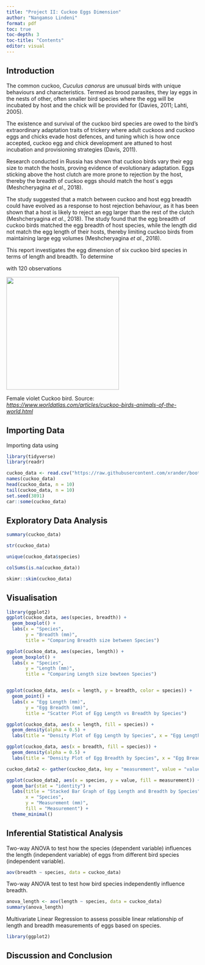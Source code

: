 ```yaml
---
title: "Project II: Cuckoo Eggs Dimension"
author: "Nangamso Lindeni"
format: pdf
toc: true
toc-depth: 3
toc-title: "Contents"
editor: visual
---
```


## Introduction 

The common cuckoo, *Cuculus canorus* are unusual birds with unique behaviours and characteristics. Termed as brood parasites, they lay eggs in the nests of other, often smaller bird species where the egg will be incubated by host and the chick will be provided for (Davies, 2011; Lahti, 2005).

The existence and survival of the cuckoo bird species are owed to the bird's extraordinary adaptation traits of trickery where adult cuckoos and cuckoo eggs and chicks evade host defences, and tuning which is how once accepted, cuckoo egg and chick development are attuned to host incubation and provisioning strategies (Davis, 2011).

Research conducted in Russia has shown that cuckoo birds vary their egg size to match the hosts, proving evidence of evolutionary adaptation. Eggs sticking above the host clutch are more prone to rejection by the host, thereby the breadth of cuckoo eggs should match the host´s eggs (Meshcheryagina *et al*., 2018).

The study suggested that a match between cuckoo and host egg breadth could have evolved as a response to host rejection behaviour, as it has been shown that a host is likely to reject an egg larger than the rest of the clutch (Meshcheryagina *et al*., 2018). The study found that the egg breadth of cuckoo birds matched the egg breadth of host species, while the length did not match the egg length of their hosts, thereby limiting cuckoo birds from maintaining large egg volumes (Meshcheryagina *et al*., 2018).

This report investigates the egg dimension of six cuckoo bird species in terms of length and breadth. To determine

with 120 observations

![](images/clipboard-895778257.png){fig-align="center" width="295"}

Female violet Cuckoo bird. Source: [*https://www.worldatlas.com/articles/cuckoo-birds-animals-of-the-world.html*](https://www.worldatlas.com/articles/cuckoo-birds-animals-of-the-world.html)

## Importing Data

Importing data using

```r
library(tidyverse)
library(readr)

cuckoo_data <- read.csv("https://raw.githubusercontent.com/xrander/bootcamp-test/master/data/cuckoo.csv")
names(cuckoo_data)
head(cuckoo_data, n = 10)
tail(cuckoo_data, n = 10)
set.seed(3891)
car::some(cuckoo_data)
```

## Exploratory Data Analysis

```r
summary(cuckoo_data)

str(cuckoo_data)

unique(cuckoo_data$species)

colSums(is.na(cuckoo_data))

skimr::skim(cuckoo_data)

```

## Visualisation

```r
library(ggplot2)
ggplot(cuckoo_data, aes(species, breadth)) + 
  geom_boxplot() + 
  labs(x = "Species",
       y = "Breadth (mm)", 
       title = "Comparing Breadth size between Species")

ggplot(cuckoo_data, aes(species, length)) +
  geom_boxplot() +
  labs(x = "Species",
       y = "Length (mm)", 
       title = "Comparing Length size bewteen Species")


ggplot(cuckoo_data, aes(x = length, y = breadth, color = species)) +
  geom_point() +
  labs(x = "Egg Length (mm)",
       y = "Egg Breadth (mm)", 
       title = "Scatter Plot of Egg Length vs Breadth by Species")

ggplot(cuckoo_data, aes(x = length, fill = species)) +
  geom_density(alpha = 0.5) +
  labs(title = "Density Plot of Egg Length by Species", x = "Egg Length (mm)", y = "Density")

ggplot(cuckoo_data, aes(x = breadth, fill = species)) +
  geom_density(alpha = 0.5) +
  labs(title = "Density Plot of Egg Breadth by Species", x = "Egg Breadth (mm)", y = "Density")

cuckoo_data2 <- gather(cuckoo_data, key = "measurement", value = "value", length, breadth)

ggplot(cuckoo_data2, aes(x = species, y = value, fill = measurement)) +
  geom_bar(stat = "identity") +
  labs(title = "Stacked Bar Graph of Egg Length and Breadth by Species",
       x = "Species",
       y = "Measurement (mm)",
       fill = "Measurement") +
  theme_minimal()
```

## Inferential Statistical Analysis

Two-way ANOVA to test how the species (dependent variable) influences the length (independent variable) of eggs from different bird species (independent variable).

```r
aov(breadth ~ species, data = cuckoo_data)
```

Two-way ANOVA test to test how bird species independently influence breadth.

```r
anova_length <- aov(length ~ species, data = cuckoo_data)
summary(anova_length)
```

Multivariate Linear Regression to assess possible linear relationship of length and breadth measurements of eggs based on species.

```r
library(ggplot2)

```

## Discussion and Conclusion
